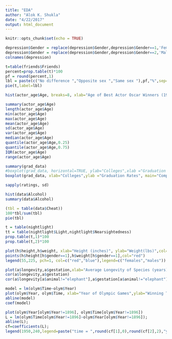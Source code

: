 ```yaml
---
title: "EDA"
author: "Alok K. Shukla"
date: "4/22/2017"
output: html_document
---
```


```r
knitr::opts_chunk$set(echo = TRUE)
```


```r
depression$Gender = replace(depression$Gender,depression$Gender==1,'Female')
depression$Gender = replace(depression$Gender,depression$Gender==2,'Male')
colnames(depression)
```
```r
t=table(friends$Friends)
percent=prop.table(t)*100
pf = round(percent,1)
lbl = paste(c("No difference ","Opposite sex ","Same sex "),pf,"%",sep="")
pie(t,label=lbl)

```

```r
hist(actor_age$Age, breaks=8, xlab="Age of Best Actor Oscar Winners (1970-2013)", main="")
```

```r
summary(actor_age$Age)
length(actor_age$Age)
min(actor_age$Age)
max(actor_age$Age)
mean(actor_age$Age)
sd(actor_age$Age)
var(actor_age$Age)
median(actor_age$Age)
quantile(actor_age$Age,0.25)
quantile(actor_age$Age,0.75)
IQR(actor_age$Age)
range(actor_age$Age)
```

```r
summary(grad_data)
#boxplot(grad_data, horizontal=TRUE, ylab="Colleges",xlab ="Graduation Rates", main="Comparison of Graduation Rates")
boxplot(grad_data, xlab="Colleges",ylab ="Graduation Rates", main="Comparison of Graduation Rates")
```

```r
sapply(ratings, sd)
```
```r
hist(data$Alcohol)
summary(data$Alcohol)
```
```r
(tbl = table(data$Cheat))
100*tbl/sum(tbl)
pie(tbl)
```
```r
t = table(nightlight)
tt = table(nightlight$Light,nightlight$Nearsightedness)
prop.table(t,1)*100
prop.table(t,2)*100
```

```r
plot(h$height,h$weight, xlab="Height (inches)", ylab="Weight(lbs)",col="blue")
points(h$height[h$gender==1],h$weight[h$gender==1],col="red")
legend(55,225, pch=1, col=c("red","blue"),legend=c("females","males"))
```

```r
plot(a$longevity,a$gestation,xlab="Average Longevity of Species (years)", ylab="Average Gestation Period of Species (days)")
cor(a$longevity,a$gestation)
cor(a$longevity[a$animal!="elephant"],a$gestation[a$animal!="elephant"])
```

```r
model = lm(olym$Time~olym$Year)
plot(olym$Year, olym$Time, xlab="Year of Olympic Games",ylab="Winning Time of 1500m Race (secs)")
abline(model)
coef(model)
```
```r
plot(olym$Year[olym$Year!=1896], olym$Time[olym$Year!=1896]) 
L = lm(olym$Time[olym$Year!=1896]~olym$Year[olym$Year!=1896]); 
abline(L);
cf=coefficients(L);
legend(1950,240,legend=paste("time = ",round(cf[1],0),round(cf[2],2),"year"))
```











